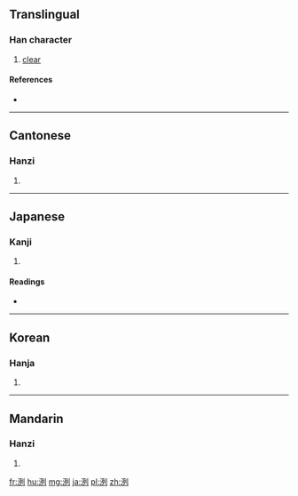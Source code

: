 {{also|冽}}
==Translingual==

===Han character===
{{Han char|rn=85|rad=水|as=06|sn=9|four=3210<sub>0</sub>|canj=水一弓弓 (EMNN)}}

# [[clear]]

====References====
* {{Han ref|kx=0619.290|dkj=17364|dj=1015.010|hdz=31605.050|uh=6D0C|ud=27916|bh=AC7B|bd=44155}}

----

==Cantonese==

===Hanzi===
{{yue-hanzi|jyut=|y=lit6}}

# {{defn|lang=yue|sort=水06}}

----

==Japanese==

===Kanji===
{{ja-kanji|grade=|rs=水06}}

# {{defn|lang=ja|sort=水06}}

====Readings====
* {{ja-readings|on=[[れつ]] (retsu)|kun=[[きょい]] (kyoi)}}

----

==Korean==

===Hanja===
{{ko-hanja|hangeul=[[렬]]>[[열]]|eumhun=|rv=ryeol>yeol|mr=ryŏl>yŏl|y=lyel>yel}}

# {{defn|lang=ko|sort=水06}}

----

==Mandarin==

===Hanzi===
{{cmn-hanzi|pin=[[fù]] ([[fu4]]), [[liè]] ([[lie4]])|wg=fu<sup>4</sup>, lieh<sup>4</sup>}}

# {{defn|lang=cmn|sort=水06}}

[[fr:洌]]
[[hu:洌]]
[[mg:洌]]
[[ja:洌]]
[[pl:洌]]
[[zh:洌]]